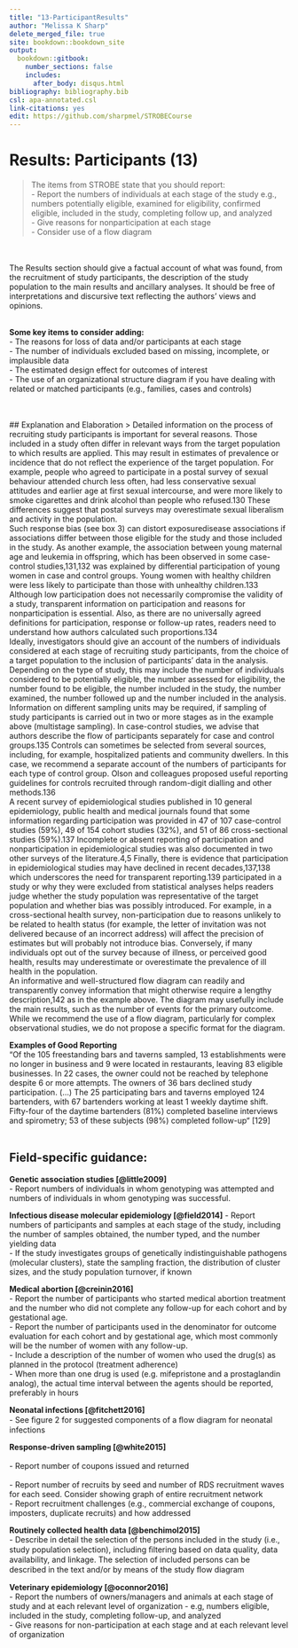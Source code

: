 ---
title: "13-ParticipantResults"
author: "Melissa K Sharp"
delete_merged_file: true
site: bookdown::bookdown_site
output:
  bookdown::gitbook:
    number_sections: false 
    includes: 
      after_body: disqus.html
bibliography: bibliography.bib
csl: apa-annotated.csl
link-citations: yes
edit: https://github.com/sharpmel/STROBECourse
---

# Results: Participants (13)
> The items from STROBE state that you should report: </br>
-	Report the numbers of individuals at each stage of the study e.g., numbers potentially eligible, examined for eligibility, confirmed eligible, included in the study, completing follow up, and analyzed</br>
-	Give reasons for nonparticipation at each stage</br>
-	Consider use of a flow diagram</br>

</br></br>
The Results section should give a factual account of what was found, from the recruitment of study participants, the description of the study population to the main results and ancillary analyses. It should be free of interpretations and discursive text reflecting the authors' views and opinions.
</br></br>

**Some key items to consider adding:** </br>
- The reasons for loss of data and/or participants at each stage</br>
- The number of individuals excluded based on missing, incomplete, or implausible data</br>
- The estimated design effect for outcomes of interest</br>
- The use of an organizational structure diagram if you have dealing with related or matched participants (e.g., families, cases and controls)</br>

</br></br>
## Explanation and Elaboration 
> Detailed information on the process of recruiting study participants is important for several reasons. Those included
in a study often differ in relevant ways from the target population to which results are applied. This may result in
estimates of prevalence or incidence that do not reflect the experience of the target population. For example, people who agreed to participate in a postal survey of sexual behaviour attended church less often, had less conservative sexual attitudes and earlier age at first sexual intercourse, and were more likely to smoke cigarettes and drink alcohol than people who refused.130 These differences suggest that postal surveys may overestimate sexual liberalism and activity in the population.
</br>
Such response bias (see box 3) can distort exposuredisease associations if associations differ between those eligible
for the study and those included in the study. As another example, the association between young maternal age and
leukemia in offspring, which has been observed in some case-control studies,131,132 was explained by differential participation of young women in case and control groups. Young women with healthy children were less likely to participate than those with unhealthy children.133 Although low participation does not necessarily compromise the validity of a study, transparent information on participation and reasons for nonparticipation is essential. Also, as there are no universally agreed definitions for participation, response or follow-up rates, readers need to understand how authors calculated such proportions.134
</br>
Ideally, investigators should give an account of the numbers of individuals considered at each stage of recruiting study
participants, from the choice of a target population to the inclusion of participants’ data in the analysis. Depending on the type of study, this may include the number of individuals considered to be potentially eligible, the number assessed for eligibility, the number found to be eligible, the number included in the study, the number examined, the number followed up and the number included in the analysis. Information on different sampling units may be required, if sampling of study participants is carried out in two or more stages as in the example above (multistage sampling). In case-control studies, we advise that authors describe the flow of participants separately for case and control groups.135 Controls can sometimes be selected from several sources, including, for example, hospitalized patients and community dwellers. In this case, we recommend a separate account of the numbers of participants for each type of control group. Olson and colleagues proposed useful reporting guidelines for controls recruited through random-digit dialling and other methods.136
</br>
A recent survey of epidemiological studies published in 10 general epidemiology, public health and medical journals found that some information regarding participation was provided in 47 of 107 case-control studies (59%), 49 of 154
cohort studies (32%), and 51 of 86 cross-sectional studies (59%).137 Incomplete or absent reporting of participation and
nonparticipation in epidemiological studies was also documented in two other surveys of the literature.4,5 Finally, there is evidence that participation in epidemiological studies may have declined in recent decades,137,138 which underscores the need for transparent reporting.139 participated in a study or why they were excluded from statistical analyses helps readers judge whether the study population was representative of the target population and whether bias was possibly introduced. For example, in a cross-sectional health survey, non-participation due to reasons unlikely to be related to health status (for example, the letter of invitation was not delivered because of an incorrect address) will affect the precision of estimates but will probably not introduce bias. Conversely, if many individuals opt out of the survey because of illness, or perceived good health, results may underestimate or overestimate the prevalence of ill health in the population.
</br>
An informative and well-structured flow diagram can readily and transparently convey information that might otherwise
require a lengthy description,142 as in the example above. The diagram may usefully include the main results,
such as the number of events for the primary outcome. While we recommend the use of a flow diagram, particularly for
complex observational studies, we do not propose a specific format for the diagram.

**Examples of Good Reporting**</br>
"Of the 105 freestanding bars and taverns sampled, 13 establishments were no longer in business and 9 were located in restaurants, leaving 83 eligible businesses. In 22 cases, the owner could not be reached by telephone despite 6 or more attempts. The owners of 36 bars declined study participation. (...) The 25 participating bars and taverns employed 124 bartenders, with 67 bartenders working at least 1 weekly daytime shift. Fifty-four of the daytime bartenders (81%) completed baseline interviews and spirometry; 53 of these subjects (98%) completed follow-up“ [129]</br></br>

<h2> Field-specific guidance:</h2>
**Genetic association studies [@little2009]**</br>
- Report numbers of individuals in whom genotyping was attempted and numbers of individuals in whom genotyping was successful.</br>

**Infectious disease molecular epidemiology [@field2014]** 
- Report numbers of participants and samples at each stage of the study, including the number of samples obtained, the number typed, and the number yielding data</br>
- If the study investigates groups of genetically indistinguishable pathogens (molecular clusters), state the sampling fraction, the distribution of cluster sizes, and the study population turnover, if known</br>  

**Medical abortion [@creinin2016]**</br>
- Report the number of participants who started medical abortion treatment and the number who did not complete any follow-up for each cohort and by gestational age.</br>
- Report the number of participants used in the denominator for outcome evaluation for each cohort and by gestational age, which most commonly will be the number of women with any follow-up.</br>
- Include a description of the number of women who used the drug(s) as planned in the protocol (treatment adherence)</br>
- When more than one drug is used (e.g. mifepristone and a prostaglandin analog), the actual time interval between the agents should be reported, preferably in hours</br> 

**Neonatal infections [@fitchett2016]**</br>
- See ﬁgure 2 for suggested components of a ﬂow diagram for neonatal infections</br>  

**Response-driven sampling [@white2015]**</br>  
- Report number of coupons issued and returned</br>  
- Report number of recruits by seed and number of RDS recruitment waves for each seed. Consider showing graph of entire recruitment network</br>
- Report recruitment challenges (e.g., commercial exchange of coupons, imposters, duplicate recruits) and how addressed</br>  

**Routinely collected health data [@benchimol2015]**</br>
- Describe in detail the selection of the persons included in the study (i.e., study population selection), including ﬁltering based on data quality, data availability, and linkage. The selection of included persons can be described in the text and/or by means of the study ﬂow diagram</br>

**Veterinary epidemiology [@oconnor2016]**</br>
- Report the numbers of owners/managers and animals at each stage of study and at each relevant level of organization - e.g, numbers eligible, included in the study, completing follow-up, and analyzed</br>
- Give reasons for non-participation at each stage and at each relevant level of organization  